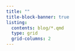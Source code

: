 ```yaml
---
title: ""
title-block-banner: true
listing: 
  contents: blog/*.qmd
  type: grid
  grid-columns: 2
---
```

